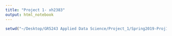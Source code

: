 ```yaml
---
title: "Project 1- xh2383"
output: html_notebook
---
```



```r
setwd("~/Desktop/GR5243 Applied Data Science/Project_1/Spring2019-Proj1-xinyihutay/data/HappyDB Raw data/happydb/data")
```


```r

```

